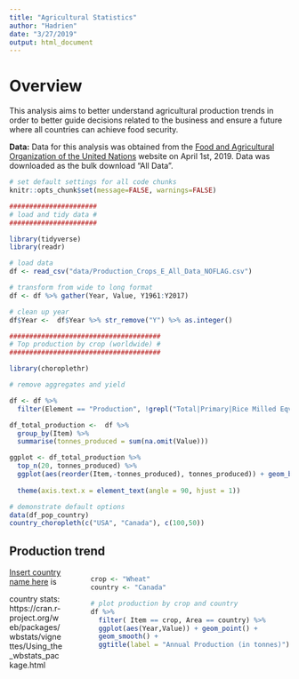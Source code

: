 ```yaml
---
title: "Agricultural Statistics"
author: "Hadrien"
date: "3/27/2019"
output: html_document
---
```


# Overview 

This analysis aims to better understand agricultural production trends in order to better guide decisions related to the business and ensure a future where all countries can achieve food security.


**Data:** Data for this analysis was obtained from the [Food and Agricultural Organization of the United Nations](http://www.fao.org/faostat/en/#data/QC) website on April 1st, 2019. Data was downloaded as the bulk download "All Data".

```r
# set default settings for all code chunks
knitr::opts_chunk$set(message=FALSE, warnings=FALSE)
```


```r

######################
# load and tidy data #
######################

library(tidyverse)
library(readr)

# load data
df <- read_csv("data/Production_Crops_E_All_Data_NOFLAG.csv")

# transform from wide to long format
df <- df %>% gather(Year, Value, Y1961:Y2017)

# clean up year
df$Year <-  df$Year %>% str_remove("Y") %>% as.integer()

```



```r

######################################
# Top production by crop (worldwide) #
######################################

library(choroplethr)

# remove aggregates and yield

df <- df %>% 
  filter(Element == "Production", !grepl("Total|Primary|Rice Milled Eqv", Item))

df_total_production <-  df %>%
  group_by(Item) %>%
  summarise(tonnes_produced = sum(na.omit(Value)))

ggplot <- df_total_production %>%
  top_n(20, tonnes_produced) %>%
  ggplot(aes(reorder(Item,-tonnes_produced), tonnes_produced)) + geom_bar(stat =
                                                                            "identity") +
  theme(axis.text.x = element_text(angle = 90, hjust = 1))

# demonstrate default options
data(df_pop_country)
country_choropleth(c("USA", "Canada"), c(100,50))


```


## Production trend

<div style="float:right; margin-left: 10%;">
 
```r
crop <- "Wheat"
country <- "Canada"

# plot production by crop and country
df %>%
  filter( Item == crop, Area == country) %>%
  ggplot(aes(Year,Value)) + geom_point() +
  geom_smooth() + 
  ggtitle(label = "Annual Production (in tonnes)")
```

 </div>
 
[Insert country name  here](https://en.wikipedia.org/wiki/Canada) is 

country stats: https://cran.r-project.org/web/packages/wbstats/vignettes/Using_the_wbstats_package.html
 